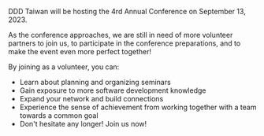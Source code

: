 DDD Taiwan will be hosting the 4rd Annual Conference on September 13, 2023.

As the conference approaches, we are still in need of more volunteer partners to join us, to participate in the conference preparations, and to make the event even more perfect together!

By joining as a volunteer, you can:

- Learn about planning and organizing seminars
- Gain exposure to more software development knowledge
- Expand your network and build connections
- Experience the sense of achievement from working together with a team towards a common goal
- Don't hesitate any longer! Join us now!
